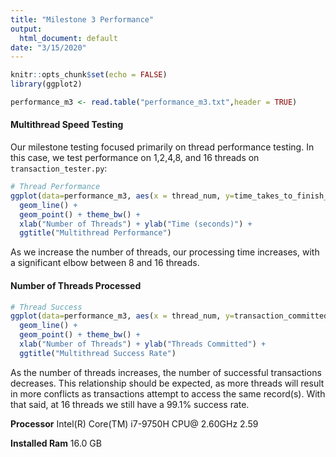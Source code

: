 ---
title: "Milestone 3 Performance"
output:
  html_document: default
date: "3/15/2020"
---

```{r setup, include=FALSE}
knitr::opts_chunk$set(echo = FALSE)
library(ggplot2)

performance_m3 <- read.table("performance_m3.txt",header = TRUE)
```


#### Multithread Speed Testing 

Our milestone testing focused primarily on thread performance testing. In this case, we test performance on 1,2,4,8, and 16 threads on `transaction_tester.py`:


```{r}
# Thread Performance
ggplot(data=performance_m3, aes(x = thread_num, y=time_takes_to_finish_threads)) +
  geom_line() +
  geom_point() + theme_bw() +
  xlab("Number of Threads") + ylab("Time (seconds)") +
  ggtitle("Multithread Performance")
```


As we increase the number of threads, our processing time increases, with a significant elbow between 8 and 16 threads. 


#### Number of Threads Processed 


```{r}

# Thread Success
ggplot(data=performance_m3, aes(x = thread_num, y=transaction_committed)) +
  geom_line() +
  geom_point() + theme_bw() +
  xlab("Number of Threads") + ylab("Threads Committed") +
  ggtitle("Multithread Success Rate")

```


As the number of threads increases, the number of successful transactions decreases. This relationship should be expected, as more threads will result in more conflicts as transactions attempt to access the same record(s). With that said, at 16 threads we still have a 99.1% success rate. 



**Processor** Intel(R) Core(TM) i7-9750H CPU@ 2.60GHz 2.59

**Installed Ram** 16.0 GB
